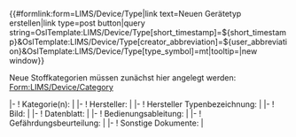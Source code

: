 <noinclude>
{{OslTemplate:Helper/Docu/FormTemplate}}

<div class=dynamic-page-form-link>{{#formlink:form=LIMS/Device/Type|link text=Neuen Gerätetyp erstellen|link type=post button|query string=OslTemplate:LIMS/Device/Type[short_timestamp]=${short_timestamp}&OslTemplate:LIMS/Device/Type[creator_abbreviation]=${user_abbreviation}&OslTemplate:LIMS/Device/Type[type_symbol]=mt|tooltip=|new window}}</div>

</noinclude><includeonly>
Neue Stoffkategorien müssen zunächst hier angelegt werden: [[Form:LIMS/Device/Category]]
{{{info|page name=Device:<OslTemplate:LIMS/Device/Type[short_timestamp]>-<OslTemplate:LIMS/Device/Type[creator_abbreviation]>-<unique number;start=0001>-<OslTemplate:LIMS/Device/Type[type_symbol]>}}}
<div id="wikiPreview" style="display: none; padding-bottom: 25px; margin-bottom: 25px; border-bottom: 1px solid #AAAAAA;"></div>
{{{for template|OslTemplate:LIMS/Device/Type}}}
{{OslTemplate:LIMS/Form/Common/Header}}
|-
! Kategorie(n): 
| {{{field|category|input type=tokens|values from concept=LIMS/Device/Category|delimiter=;|required}}} 
|-
! Hersteller: 
| {{{field|manufacturer}}} 
|-
! Hersteller Typenbezeichnung: 
| {{{field|manufacturer_type_id}}} 
|-
! Bild: 
| {{{field|image|property=HasImage|uploadable|image preview}}} 
|-
! Datenblatt: 
| {{{field|datasheet|property=HasDatasheet|size=25|uploadable}}}
|-
! Bedienungsableitung: 
| {{{field|manual|property=HasManual|size=25|uploadable}}}
|-
! Gefährdungsbeurteilung: 
| {{{field|risk_assessment|property=HasRiskAssessment|size=25|uploadable}}}
|-
! Sonstige Dokumente: 
| {{{field|additional_documents|property=HasAdditionalDocument|size=25|uploadable}}}
<!-- |-
! Digitalisierungsklasse: 
| {{{field|digitalization class}}}
|-
! Eingabeschnittstellen: 
| {{{field|input interfaces|list|input type=tokens}}}
|-
! Ausgabeschnittstellen: 
| {{{field|output interfaces|list|input type=tokens}}}
|-
! Ansprechpartner: 
| {{{field|contact person|list|delimiter=;|input type=tokens|values from category=Person}}} -->
{{OslTemplate:LIMS/Form/Common/Footer}}
</includeonly>